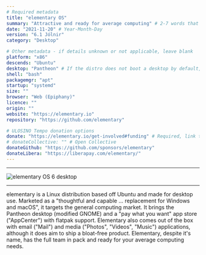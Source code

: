 ```yaml
---
# Required metadata
title: "elementary OS"
summary: "Attractive and ready for average computing" # 2-7 words that sum up the distribution
date: "2021-11-20" # Year-Month-Day
version: "6.1 Jólnir"
category: "Desktop"

# Other metadata - if details unknown or not applicable, leave blank
platform: "x86"
descends: "Ubuntu"
desktop: "Pantheon" # If the distro does not boot a desktop by default, or doesn't ship one, leave 'desktop' blank
shell: "bash"
packagemgr: "apt"
startup: "systemd"
size: ""
browser: "Web (Epiphany)"
licence: ""
origin: ""
website: "https://elementary.io"
repository: "https://github.com/elementary"

# ULOSINO Tempo donation options
donate: "https://elementary.io/get-involved#funding" # Required, link to all donation options
# donateCollective: "" # Open Collective
donateGithub: "https://github.com/sponsors/elementary"
donateLibera: "https://liberapay.com/elementary/"
---
```


---

<Image
  src="/images/elementary.png"
  alt="elementary OS 6 desktop"
  width={250}
  height={400}
/>

---

elementary is a Linux distribution based off Ubuntu and made for desktop use. Marketed as a "thoughtful and capable ... replacement for Windows and macOS", it targets the general computing market. It brings the Pantheon desktop (modified GNOME) and a "pay what you want" app store ("AppCenter") with flatpak support. Elementary also comes out of the box with email ("Mail") and media ("Photos", "Videos", "Music") applications, although it does aim to ship a bloat-free product. Elementary, despite it's name, has the full team in pack and ready for your average computing needs.
